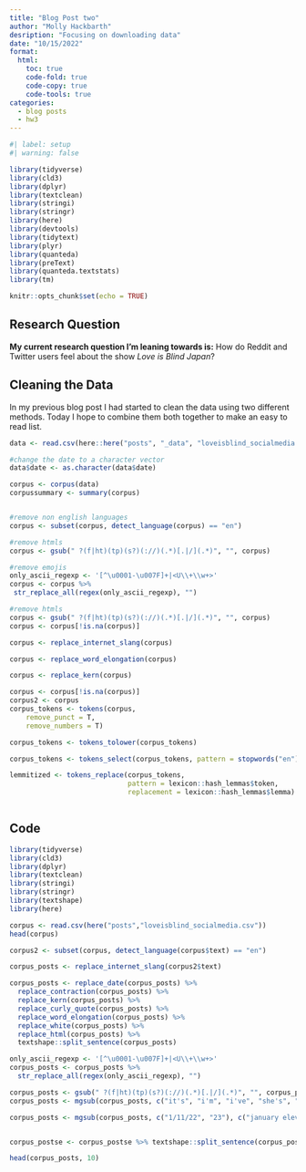 ```yaml
---
title: "Blog Post two"
author: "Molly Hackbarth"
desription: "Focusing on downloading data"
date: "10/15/2022"
format:
  html:
    toc: true
    code-fold: true
    code-copy: true
    code-tools: true
categories:
  - blog posts
  - hw3
---
```


```r
#| label: setup
#| warning: false

library(tidyverse)
library(cld3)
library(dplyr)
library(textclean)
library(stringi)
library(stringr)
library(here)
library(devtools)
library(tidytext)
library(plyr)
library(quanteda)
library(preText)
library(quanteda.textstats)
library(tm)

knitr::opts_chunk$set(echo = TRUE)
```

## Research Question

**My current research question I'm leaning towards is:** How do Reddit and Twitter users feel about the show *Love is Blind Japan*?

## Cleaning the Data

In my previous blog post I had started to clean the data using two different methods. Today I hope to combine them both together to make an easy to read list.

```r

data <- read.csv(here::here("posts", "_data", "loveisblind_socialmedia.csv"))

#change the date to a character vector
data$date <- as.character(data$date)

corpus <- corpus(data)
corpussummary <- summary(corpus)


#remove non english languages 
corpus <- subset(corpus, detect_language(corpus) == "en") 

#remove htmls
corpus <- gsub(" ?(f|ht)(tp)(s?)(://)(.*)[.|/](.*)", "", corpus)

#remove emojis
only_ascii_regexp <- '[^\u0001-\u007F]+|<U\\+\\w+>'
corpus <- corpus %>% 
 str_replace_all(regex(only_ascii_regexp), "") 

#remove htmls
corpus <- gsub(" ?(f|ht)(tp)(s?)(://)(.*)[.|/](.*)", "", corpus)
corpus <- corpus[!is.na(corpus)]

```

```r

corpus <- replace_internet_slang(corpus)

corpus <- replace_word_elongation(corpus)

corpus <- replace_kern(corpus)

```

```r
corpus <- corpus[!is.na(corpus)]
corpus2 <- corpus
corpus_tokens <- tokens(corpus, 
    remove_punct = T,
    remove_numbers = T)

corpus_tokens <- tokens_tolower(corpus_tokens)

corpus_tokens <- tokens_select(corpus_tokens, pattern = stopwords("en"), selection = "remove")

lemmitized <- tokens_replace(corpus_tokens, 
                             pattern = lexicon::hash_lemmas$token, 
                             replacement = lexicon::hash_lemmas$lemma)
```

```r

```

## Code

```r
library(tidyverse)
library(cld3)
library(dplyr)
library(textclean)
library(stringi)
library(stringr)
library(textshape)
library(here)

corpus <- read.csv(here("posts","loveisblind_socialmedia.csv"))
head(corpus)

corpus2 <- subset(corpus, detect_language(corpus$text) == "en")

corpus_posts <- replace_internet_slang(corpus2$text)

corpus_posts <- replace_date(corpus_posts) %>% 
  replace_contraction(corpus_posts) %>% 
  replace_kern(corpus_posts) %>% 
  replace_curly_quote(corpus_posts) %>% 
  replace_word_elongation(corpus_posts) %>% 
  replace_white(corpus_posts) %>% 
  replace_html(corpus_posts) %>% 
  textshape::split_sentence(corpus_posts)

only_ascii_regexp <- '[^\u0001-\u007F]+|<U\\+\\w+>'
corpus_posts <- corpus_posts %>% 
  str_replace_all(regex(only_ascii_regexp), "") 

corpus_posts <- gsub(" ?(f|ht)(tp)(s?)(://)(.*)[.|/](.*)", "", corpus_posts)
corpus_posts <- mgsub(corpus_posts, c("it's", "i'm", "i've", "she's", "he's", "don't", "isn't", "didn't", "they'll", "can't", "they're", "you're", "EP02Iv'e"), c("it is", "i am", "i have", "she is", "he is", "does not", "is not", "did not", "they will", "cannot", "they are", "you are", "it is", "i have"))

corpus_posts <- mgsub(corpus_posts, c("1/11/22", "23"), c("january eleventh two thousand twenty two", "twenty three"))


corpus_postse <- corpus_postse %>% textshape::split_sentence(corpus_postse) 

head(corpus_posts, 10) 

```
